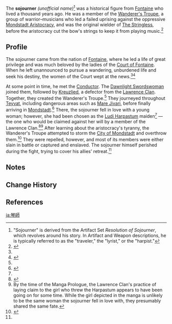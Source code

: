 {{Character Infobox
|type             = Mentioned
|deceased         = Past
|name             = Sojourner
|affiliation      = Wanderer's Troupe (Faction)
|region           = Fontaine
|region2          = Mondstadt
}}
{{Quote|The songs are spent like arrows few, to the choir the curtain calls. Shall I ever see you smile anew, when the tower in the city square falls?|The Sojourner}}
The '''sojourner''' ''(unofficial name)''<ref group="Note">"Sojourner" is derived from the Artifact Set ''Resolution of Sojourner'', which revolves around his story. In Artifact and Weapon descriptions, he is typically referred to as the "traveler," the "lyrist," or the "harpist."</ref> was a historical figure from [[Fontaine]] who lived a thousand years ago. He was a member of the [[Wanderer's Troupe (Faction)|Wanderer's Troupe]], a group of warrior–musicians who led a failed uprising against the oppressive [[Mondstadt Aristocracy]], and was the original wielder of [[The Stringless]], before the aristocracy cut the bow's strings to keep it from playing music.<ref name="Stringless">{{Ref/Weapon|The Stringless}}</ref>

==Profile==
The sojourner came from the nation of [[Fontaine]], where he led a life of great privilege and was much beloved by the ladies of the [[Court of Fontaine]]. When he left unannounced to pursue a wandering, unburdened life and seek his destiny, the women of the Court wept at the news.<ref name="Stringless" /><ref name="Resolution">{{Ref/ArtiSet|Resolution of Sojourner}}</ref>

At some point in time, he met the [[Conductor]]. The [[Dawnlight Swordswoman]] joined them, followed by [[Kreuzlied]], a defector from the [[Lawrence Clan]]. Together, they created the Wanderer's Troupe.<ref name="Resolution" /> They journeyed throughout [[Teyvat]], including dangerous areas such as [[Mare Jivari]], before finally arriving in [[Mondstadt]].<ref name="WT">{{Ref/ArtiSet|Wanderer's Troupe}}</ref> There, the sojourner fell in love with a young woman; however, she had been chosen as the [[Ludi Harpastum]] maiden<ref name="Stringless" /> &mdash; the one who would be claimed against her will by a member of the Lawrence Clan.<ref>{{Ref/Manga|0}}</ref><ref group="Note">By the time of the Manga Prologue, the Lawrence Clan's practice of laying claim to the girl who threw the Harpastum appears to have been going on for some time. While the girl depicted in the manga is unlikely to be the same woman the sojourner fell in love with, they presumably shared the same fate.</ref> After learning about the aristocracy's tyranny, the Wanderer's Troupe attempted to storm the [[City of Mondstadt]] and overthrow them.<ref>{{Ref/Weapon|The Widsith|Lore}}</ref> They were repelled, however, and most of its members were either slain in battle or captured and enslaved. The sojourner himself perished during the fight, trying to cover his allies' retreat.<ref name="Stringless" />

==Notes==
{{Reflist|note=1}}
<!--
==Other Languages==
{{Other Languages
|hide_tl=yes
|en      = Sojourner
|zhs     = 行者
|zhs_rm  = Xíngzhě
|zht     = 行者
|zht_rm  = Xíngzhě
|zh_tl   = Walker
|ja      = 旅人
|ja_rm   = Tabibito
|ja_tl   = Traveler
|ko      = {{tt|행자|行者}}
|ko_rm   = Haengja
|ko_tl   = Walker
|es      = 
|fr      = Voyageur
|fr_tl   = Traveler
|ru      = 
|th      = 
|th_rm   = 
|vi      = 
|de      = 
|id      = 
|pt      = 
}}
-->
==Change History==
{{Change History|introduced=1.0}}

==References==
{{Reflist}}

[[ja:琴師]]